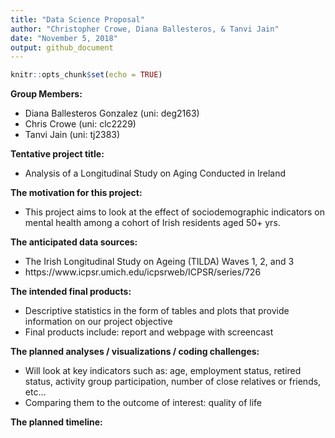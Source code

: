 ```yaml
---
title: "Data Science Proposal"
author: "Christopher Crowe, Diana Ballesteros, & Tanvi Jain"
date: "November 5, 2018"
output: github_document
---
```


```r
knitr::opts_chunk$set(echo = TRUE)
```

**Group Members:**

* Diana Ballesteros Gonzalez (uni: deg2163) 
* Chris Crowe (uni: clc2229) 
* Tanvi Jain (uni: tj2383)

**Tentative project title:** 

* Analysis of a Longitudinal Study on Aging Conducted in Ireland 

**The motivation for this project:**

* This project aims to look at the effect of sociodemographic indicators on mental health among a cohort of Irish residents aged 50+ yrs.

**The anticipated data sources:**

* The Irish Longitudinal Study on Ageing (TILDA) Waves 1, 2, and 3
* https://www.icpsr.umich.edu/icpsrweb/ICPSR/series/726

**The intended final products:** 

* Descriptive statistics in the form of tables and plots that provide information on our project objective
* Final products include: report and webpage with screencast

**The planned analyses / visualizations / coding challenges:**

* Will look at key indicators such as: age, employment status, retired status, activity group participation, number of close relatives or friends, etc...
* Comparing them to the outcome of interest: quality of life

**The planned timeline:**
